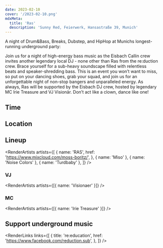 ```yaml
---
date: 2023-02-10
cover: '/2023-02-10.png'
mdxMeta:
  title: 'Ras'
  description: 'Sunny Red, Feierwerk, Hansastraße 39, Munich'
---
```


A night of Drum&Bass, Breaks, Dubstep, and HipHop at Munichs longest-running underground party:

Join us for a night of high-energy bass music as the Eisbach Callin crew invites another legendary local DJ - none other than Ras from the re:duction crew. Brace yourself for a sub-heavy soundscape filled with relentless beats and speaker-shredding bass. This is an event you won’t want to miss, so put on your dancing shoes, grab your squad, and join us for an unforgettable night of non-stop bangers and unparalleled energy. As always, Ras will be supported by the Eisbach DJ crew, hosted by legendary MC Irie Treasure and VJ Visionär.
Don’t act like a clown, dance like one!

## Time

<RenderDoors timeDoors='22' price='10' />

## Location

<RenderLocation
  venueName='Sunny Red'
  address='Feierwerk Hansastr. 39'
  city='Munich'
  mapUrl='https://goo.gl/maps/mA8iv2XEHf7XfRLv7'
/>

## Lineup

<RenderArtists
  artists={[
    {
      name: 'RAS',
      href: 'https://www.mixcloud.com/moss-boritz/',
    },
    { name: 'Miso' },
    { name: 'Noise Colors' },
    { name: 'Turdbaby' },
  ]}
/>

### VJ

<RenderArtists artists={[{ name: 'Visionaer' }]} />

### MC

<RenderArtists artists={[{ name: 'Irie Treasure' }]} />

## Support underground music

<RenderLinks
  links={[
    {
      title: 're:education',
      href: 'https://www.facebook.com/reduction.sub',
    },
  ]}
/>
